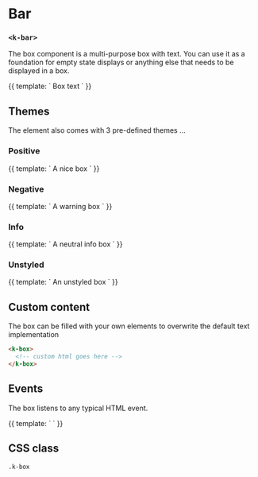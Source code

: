 
<Meta
  title="UI | Layout / Box"
  component={Box}
  decorators={[Padding]}
/>

# Bar
### `<k-bar>`

The box component is a multi-purpose box with text. You can use it as a foundation for empty state displays or anything else that needs to be displayed in a box.

<Preview>
  <Story name="Regular">
    {{
      template: `
        <k-box>Box text</k-box>
      `
    }}
  </Story>
</Preview>

<Props of={Box} />

## Themes
The element also comes with 3 pre-defined themes …

### Positive
<Preview>
  <Story name="Positive">
    {{
      template: `
        <k-box theme="positive">A nice box</k-box>
      `
    }}
  </Story>
</Preview>

### Negative
<Preview>
  <Story name="Negative">
    {{
      template: `
        <k-box theme="negative">A warning box</k-box>
      `
    }}
  </Story>
</Preview>

### Info
<Preview>
  <Story name="Info">
    {{
      template: `
        <k-box theme="info">A neutral info box</k-box>
      `
    }}
  </Story>
</Preview>

### Unstyled
<Preview>
  <Story name="Unstyled">
    {{
      template: `
        <k-box theme="none">An unstyled box</k-box>
      `
    }}
  </Story>
</Preview>

## Custom content
The box can be filled with your own elements to overwrite the default text implementation

```html
<k-box>
  <!-- custom html goes here -->
</k-box>
```

## Events
The box listens to any typical HTML event.

<Preview>
  <Story name="Events">
    {{
      template: `
        <k-box text="This is a box" @click="$router.push('go/somewhere')" />
      `
    }}
  </Story>
</Preview>

## CSS class

`.k-box`
